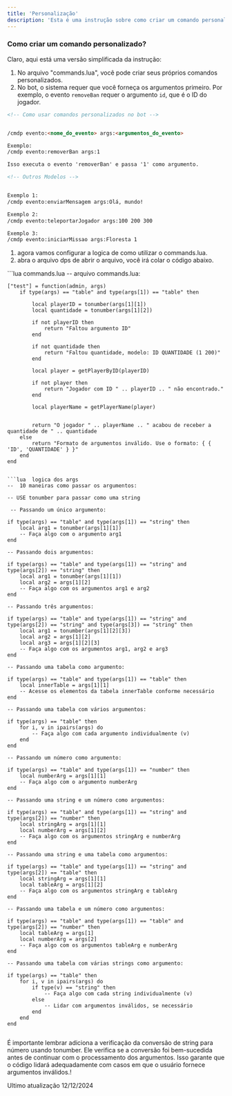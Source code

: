 ```yaml
---
title: 'Personalização'
description: 'Esta é uma instrução sobre como criar um comando personalizado para o bot no arquivo commands.lua. Este comando personalizado permite executar ações específicas no seu servidor Discord, interagindo com o jogo MTA.'
---
```


### Como criar um comando personalizado?

Claro, aqui está uma versão simplificada da instrução:

1. No arquivo "commands.lua", você pode criar seus próprios comandos personalizados.
2. No bot, o sistema requer que você forneça os argumentos primeiro. Por exemplo, o evento `removeBan` requer o argumento `id`, que é o ID do jogador.
<CodeGroup>

```html modelo comandos bot
<!-- Como usar comandos personalizados no bot -->


/cmdp evento:<nome_do_evento> args:<argumentos_do_evento>

Exemplo:
/cmdp evento:removerBan args:1

Isso executa o evento 'removerBan' e passa '1' como argumento.

```

```html Outros Modelos para serem utilizados
<!-- Outros Modelos -->


Exemplo 1:
/cmdp evento:enviarMensagem args:Olá, mundo!

Exemplo 2:
/cmdp evento:teleportarJogador args:100 200 300

Exemplo 3:
/cmdp evento:iniciarMissao args:Floresta 1


```

</CodeGroup>

1. agora vamos configurar a logica de como utilizar o commands.lua.
2. abra o arquivo dps de abrir o arquivo, você irá colar o código abaixo.



<CodeGroup>
```lua  commands.lua
--  arquivo commands.lua:

    ["test"] = function(admin, args)
        if type(args) == "table" and type(args[1]) == "table" then

            local playerID = tonumber(args[1][1])
            local quantidade = tonumber(args[1][2])
    
            if not playerID then
                return "Faltou argumento ID"
            end
    
            if not quantidade then
                return "Faltou quantidade, modelo: ID QUANTIDADE (1 200)"
            end
    
            local player = getPlayerByID(playerID)
    
            if not player then
                return "Jogador com ID " .. playerID .. " não encontrado."
            end
    
            local playerName = getPlayerName(player)
    
      
            return "O jogador " .. playerName .. " acabou de receber a quantidade de " .. quantidade
        else
            return "Formato de argumentos inválido. Use o formato: { { 'ID', 'QUANTIDADE' } }"
        end
    end
```

```lua  logica dos args
--  10 maneiras como passar os argumentos:

-- USE tonumber para passar como uma string

 -- Passando um único argumento:

if type(args) == "table" and type(args[1]) == "string" then
    local arg1 = tonumber(args[1][1])
    -- Faça algo com o argumento arg1
end

-- Passando dois argumentos:

if type(args) == "table" and type(args[1]) == "string" and type(args[2]) == "string" then
    local arg1 = tonumber(args[1][1])
    local arg2 = args[1][2]
    -- Faça algo com os argumentos arg1 e arg2
end

-- Passando três argumentos:

if type(args) == "table" and type(args[1]) == "string" and type(args[2]) == "string" and type(args[3]) == "string" then
    local arg1 = tonumber(args[1][2][3])
    local arg2 = args[1][2]
    local arg3 = args[1][2][3]
    -- Faça algo com os argumentos arg1, arg2 e arg3
end

-- Passando uma tabela como argumento:

if type(args) == "table" and type(args[1]) == "table" then
    local innerTable = args[1][1]
    -- Acesse os elementos da tabela innerTable conforme necessário
end

-- Passando uma tabela com vários argumentos:

if type(args) == "table" then
    for i, v in ipairs(args) do
        -- Faça algo com cada argumento individualmente (v)
    end
end

-- Passando um número como argumento:

if type(args) == "table" and type(args[1]) == "number" then
    local numberArg = args[1][1]
    -- Faça algo com o argumento numberArg
end

-- Passando uma string e um número como argumentos:

if type(args) == "table" and type(args[1]) == "string" and type(args[2]) == "number" then
    local stringArg = args[1][1]
    local numberArg = args[1][2]
    -- Faça algo com os argumentos stringArg e numberArg
end

-- Passando uma string e uma tabela como argumentos:

if type(args) == "table" and type(args[1]) == "string" and type(args[2]) == "table" then
    local stringArg = args[1][1]
    local tableArg = args[1][2]
    -- Faça algo com os argumentos stringArg e tableArg
end

-- Passando uma tabela e um número como argumentos:

if type(args) == "table" and type(args[1]) == "table" and type(args[2]) == "number" then
    local tableArg = args[1]
    local numberArg = args[2]
    -- Faça algo com os argumentos tableArg e numberArg
end

-- Passando uma tabela com várias strings como argumento:

if type(args) == "table" then
    for i, v in ipairs(args) do
        if type(v) == "string" then
            -- Faça algo com cada string individualmente (v)
        else
            -- Lidar com argumentos inválidos, se necessário
        end
    end
end


```

</CodeGroup>




<Note>
  É importante lembrar adiciona a verificação da conversão de string para número usando tonumber. Ele verifica se a conversão foi bem-sucedida antes de continuar com o processamento dos argumentos. Isso garante que o código lidará adequadamente com casos em que o usuário fornece argumentos inválidos.!
</Note>

<Warning>Ultimo atualização <Tooltip tip="quinta feira, 12 de dezembro de 2024">12/12/2024</Tooltip></Warning>
